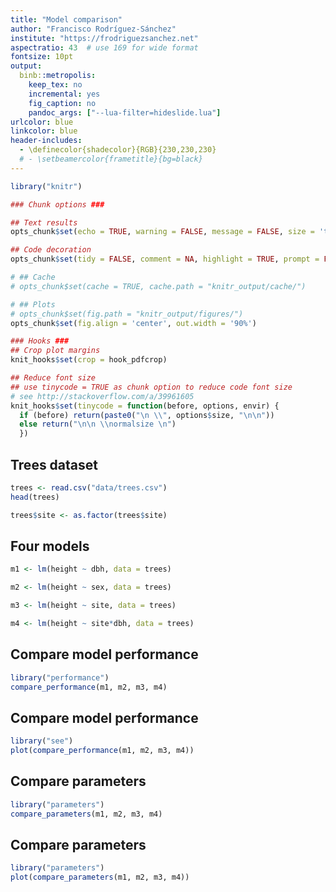 ```yaml
---
title: "Model comparison"
author: "Francisco Rodríguez-Sánchez"
institute: "https://frodriguezsanchez.net"
aspectratio: 43  # use 169 for wide format
fontsize: 10pt
output: 
  binb::metropolis:
    keep_tex: no
    incremental: yes
    fig_caption: no
    pandoc_args: ["--lua-filter=hideslide.lua"]
urlcolor: blue
linkcolor: blue
header-includes:
  - \definecolor{shadecolor}{RGB}{230,230,230}
  # - \setbeamercolor{frametitle}{bg=black}
---
```



```r

library("knitr")

### Chunk options ###

## Text results
opts_chunk$set(echo = TRUE, warning = FALSE, message = FALSE, size = 'tiny')

## Code decoration
opts_chunk$set(tidy = FALSE, comment = NA, highlight = TRUE, prompt = FALSE, crop = TRUE)

# ## Cache
# opts_chunk$set(cache = TRUE, cache.path = "knitr_output/cache/")

# ## Plots
# opts_chunk$set(fig.path = "knitr_output/figures/")
opts_chunk$set(fig.align = 'center', out.width = '90%')

### Hooks ###
## Crop plot margins
knit_hooks$set(crop = hook_pdfcrop)

## Reduce font size
## use tinycode = TRUE as chunk option to reduce code font size
# see http://stackoverflow.com/a/39961605
knit_hooks$set(tinycode = function(before, options, envir) {
  if (before) return(paste0("\n \\", options$size, "\n\n"))
  else return("\n\n \\normalsize \n")
  })

```


## Trees dataset

```r
trees <- read.csv("data/trees.csv")
head(trees)
```

```r
trees$site <- as.factor(trees$site)
```

## Four models

```r
m1 <- lm(height ~ dbh, data = trees)
```

```r
m2 <- lm(height ~ sex, data = trees)
```

```r
m3 <- lm(height ~ site, data = trees)
```

```r
m4 <- lm(height ~ site*dbh, data = trees)
```


## Compare model performance

\footnotesize

```r
library("performance")
compare_performance(m1, m2, m3, m4)
```


## Compare model performance

```r
library("see")
plot(compare_performance(m1, m2, m3, m4))
```


## Compare parameters

\tiny

```r
library("parameters")
compare_parameters(m1, m2, m3, m4)
```


## Compare parameters

```r
library("parameters")
plot(compare_parameters(m1, m2, m3, m4))
```


